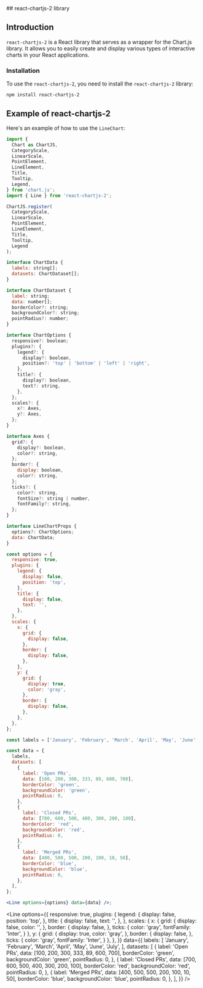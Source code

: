 
<MDXWrapper>
<Head>
	<title>React Chart Doc | OORSIG</title>
</Head>
## react-chartjs-2 library

## Introduction

`react-chartjs-2` is a React library that serves as a wrapper for the Chart.js library. It allows you to easily create and display various types of interactive charts in your React applications.

### Installation

To use the `react-chartjs-2`, you need to install the `react-chartjs-2` library:

```
npm install react-chartjs-2
```

## Example of react-chartjs-2

Here's an example of how to use the `LineChart`:

```jsx
import {
  Chart as ChartJS,
  CategoryScale,
  LinearScale,
  PointElement,
  LineElement,
  Title,
  Tooltip,
  Legend,
} from 'chart.js';
import { Line } from 'react-chartjs-2';

ChartJS.register(
  CategoryScale,
  LinearScale,
  PointElement,
  LineElement,
  Title,
  Tooltip,
  Legend
);

interface ChartData {
  labels: string[];
  datasets: ChartDataset[];
}

interface ChartDataset {
  label: string;
  data: number[];
  borderColor?: string;
  backgroundColor?: string;
  pointRadius?: number;
}

interface ChartOptions {
  responsive?: boolean;
  plugins?: {
    legend?: {
      display?: boolean,
      position?: 'top' | 'bottom' | 'left' | 'right',
    },
    title?: {
      display?: boolean,
      text?: string,
    },
  };
  scales?: {
    x?: Axes,
    y?: Axes,
  };
}

interface Axes {
  grid?: {
    display?: boolean,
    color?: string,
  };
  border?: {
    display: boolean,
    color?: string,
  };
  ticks?: {
    color?: string,
    fontSize?: string | number,
    fontFamily?: string,
  };
}

interface LineChartProps {
  options?: ChartOptions;
  data: ChartData;
}

const options = {
  responsive: true,
  plugins: {
    legend: {
      display: false,
      position: 'top',
    },
    title: {
      display: false,
      text: '',
    },
  },
  scales: {
    x: {
      grid: {
        display: false,
      },
      border: {
        display: false,
      },
    },
    y: {
      grid: {
        display: true,
        color: 'gray',
      },
      border: {
        display: false,
      },
    },
  },
};

const labels = ['January', 'February', 'March', 'April', 'May', 'June', 'July'];

const data = {
  labels,
  datasets: [
    {
      label: 'Open PRs',
      data: [100, 200, 300, 333, 89, 600, 700],
      borderColor: 'green',
      backgroundColor: 'green',
      pointRadius: 0,
    },
    {
      label: 'Closed PRs',
      data: [700, 600, 500, 400, 300, 200, 100],
      borderColor: 'red',
      backgroundColor: 'red',
      pointRadius: 0,
    },
    {
      label: 'Merged PRs',
      data: [400, 500, 500, 200, 100, 10, 50],
      borderColor: 'blue',
      backgroundColor: 'blue',
      pointRadius: 0,
    },
  ],
};

<Line options={options} data={data} />;
```

 <Line
        options={{
          responsive: true,
          plugins: {
            legend: {
              display: false,
              position: 'top',
            },
            title: {
              display: false,
              text: '',
            },
          },
          scales: {
      x: {
        grid: {
          display: false,
          color: '',
        },
        border: {
          display: false,
        },
         ticks: {
        color: 'gray',
        fontFamily: 'Inter',
      }
      },
      y: {
        grid: {
          display: true,
          color: 'gray',
        },
        border: {
          display: false,
        },
         ticks: {
        color: 'gray',
        fontFamily: 'Inter',
      }
      },
    },
        }}
        data={{
          labels: [
            'January',
            'February',
            'March',
            'April',
            'May',
            'June',
            'July',
          ],
          datasets: [
            {
              label: 'Open PRs',
              data: [100, 200, 300, 333, 89, 600, 700],
              borderColor: 'green',
              backgroundColor: 'green',
              pointRadius: 0,
            },
            {
              label: 'Closed PRs',
              data: [700, 600, 500, 400, 300, 200, 100],
              borderColor: 'red',
              backgroundColor: 'red',
              pointRadius: 0,
            },
            {
              label: 'Merged PRs',
              data: [400, 500, 500, 200, 100, 10, 50],
              borderColor: 'blue',
              backgroundColor: 'blue',
              pointRadius: 0,
            },
          ],
        }}
      />
</MDXWrapper>
